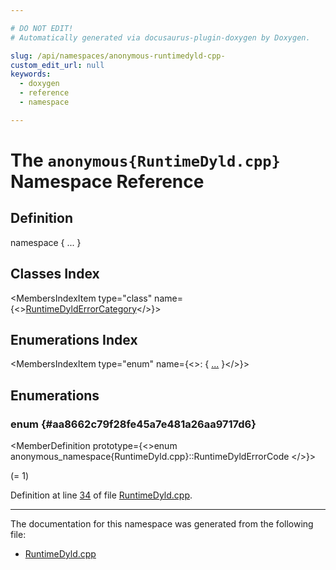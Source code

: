 ```yaml
---

# DO NOT EDIT!
# Automatically generated via docusaurus-plugin-doxygen by Doxygen.

slug: /api/namespaces/anonymous-runtimedyld-cpp-
custom_edit_url: null
keywords:
  - doxygen
  - reference
  - namespace

---
```





# The `anonymous{RuntimeDyld.cpp}` Namespace Reference

<DoxygenPage pluginConfig={pluginConfig}>



## Definition

<CodeBlock>namespace &#123; ... &#125;</CodeBlock>

## Classes Index

<MembersIndex>

<MembersIndexItem
  type="class"
  name={<><a href="/docs/api/classes/anonymous-namespace-runtimedyld-cpp-/runtimedylderrorcategory">RuntimeDyldErrorCategory</a></>}>
</MembersIndexItem>

</MembersIndex>

## Enumerations Index

<MembersIndex>

<MembersIndexItem
  type="enum"
  name={<>:  &#123; <a href="#aa8662c79f28fe45a7e481a26aa9717d6">...</a> &#125;</>}>
</MembersIndexItem>

</MembersIndex>


<SectionDefinition>

## Enumerations

### enum  {#aa8662c79f28fe45a7e481a26aa9717d6}

<MemberDefinition
  prototype={<>enum anonymous_namespace&#123;RuntimeDyld.cpp&#125;::RuntimeDyldErrorCode </>}>

<EnumerationList title="Enumeration values">

<Link id="aa8662c79f28fe45a7e481a26aa9717d6a7e7d93a9dab4d1bb6e54639269578e82" />
<EnumerationListItem name="GenericRTDyldError">
 (= 1)
</EnumerationListItem>

</EnumerationList>

Definition at line <a href="/docs/api/files/lib/lib/executionengine/lib/executionengine/runtimedyld/runtimedyld-cpp/#l00034">34</a> of file <a href="/docs/api/files/lib/lib/executionengine/lib/executionengine/runtimedyld/runtimedyld-cpp">RuntimeDyld.cpp</a>.
</MemberDefinition>

</SectionDefinition>

<hr/>

The documentation for this namespace was generated from the following file:

<ul>
<li><a href="/docs/api/files/lib/lib/executionengine/lib/executionengine/runtimedyld/runtimedyld-cpp">RuntimeDyld.cpp</a></li>
</ul>

</DoxygenPage>
